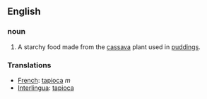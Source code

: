 == English ==

=== noun ===
#A starchy food made from the [[cassava]] plant used in [[pudding]]s.

=== Translations ===
* [[French]]: [[tapioca]] ''m''
* [[Interlingua]]: [[tapioca]]